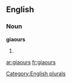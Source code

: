 ==English==

===Noun===
'''giaours'''

# {{plural of|[[giaour]]}}

[[Category:English plurals]]

[[ar:giaours]]
[[fr:giaours]]